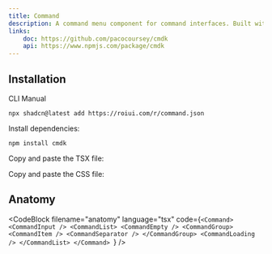```yaml
---
title: Command
description: A command menu component for command interfaces. Built with cmdk.
links:
    doc: https://github.com/pacocoursey/cmdk
    api: https://www.npmjs.com/package/cmdk
---
```


<ComponentPreview name="command-demo" />

## Installation

<InstallationTabs>

<InstallationTabsList>
    <InstallationTabsTrigger value="cli">CLI</InstallationTabsTrigger>
    <InstallationTabsTrigger value="manual">Manual</InstallationTabsTrigger>
</InstallationTabsList>

<InstallationTabsContent value="cli">

```package-install
npx shadcn@latest add https://roiui.com/r/command.json
```

</InstallationTabsContent>

<InstallationTabsContent value="manual" data-manual="true">

Install dependencies:

```package-install
npm install cmdk
```

Copy and paste the TSX file:

<ComponentSource
    src="registry/brook/ui/command/command.tsx"
    title="components/ui/command.tsx"
    collapsible={true}
/>

Copy and paste the CSS file:

<ComponentSource
    src="registry/brook/ui/command/command.module.css"
    title="components/ui/command.module.css"
    language="css"
    collapsible={true}
/>

</InstallationTabsContent>

</InstallationTabs>

## Anatomy

<CodeBlock
filename="anatomy"
  language="tsx"
  code={`<Command>
    <CommandInput />
    <CommandList>
        <CommandEmpty />
        <CommandGroup>
            <CommandItem />
            <CommandSeparator />
        </CommandGroup>
        <CommandLoading />
    </CommandList>
</Command>
`} />
